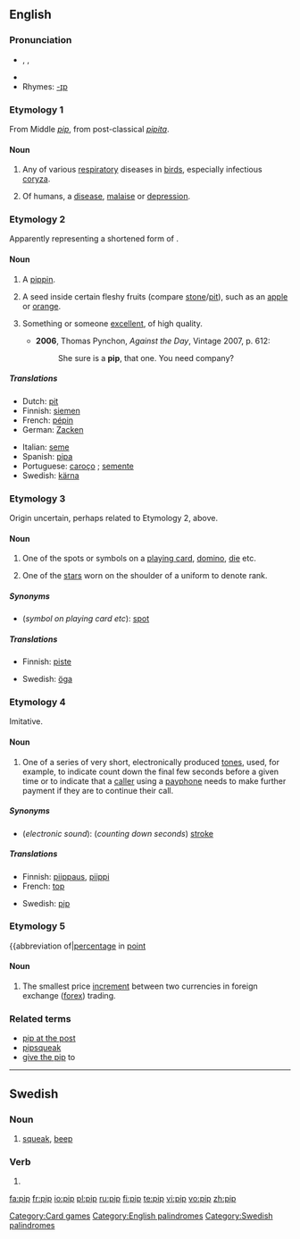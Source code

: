 {{wikipedia|pip}}
{{see|Pip}}
==English==

===Pronunciation===
* {{enPR|pĭp}}, {{IPA|/pɪp/}}, {{SAMPA|/pIp/}}
* {{audio|en-us-pip.ogg|Audio (US)}}
* Rhymes: [[Rhymes:English:-ɪp|-ɪp]]

===Etymology 1===
From Middle {{D.}} ''[[#Dutch|pip]]'', from post-classical {{L.}} ''[[pipita]]''.

====Noun====
{{en-noun}}

# Any of various [[respiratory]] diseases in [[birds]], especially infectious [[coryza]].
# {{jocular}} Of humans, a [[disease]], [[malaise]] or [[depression]].

===Etymology 2===
Apparently representing a shortened form of {{term|pippin}}.

====Noun====
{{en-noun}}

# {{obsolete}} A [[pippin]].
# A seed inside certain fleshy fruits (compare [[stone]]/[[pit]]), such as an [[apple]] or [[orange]].
# {{context|US|colloquial}} Something or someone [[excellent]], of high quality.
#* '''2006''', Thomas Pynchon, ''Against the Day'', Vintage 2007, p. 612:
#*: She sure is a '''pip''', that one.  You need company?

=====Translations=====
{{trans-top|seed}}
* Dutch: [[pit]] {{m}}
* Finnish: [[siemen]]
* French: [[pépin]] {{m}}
* German: [[Zacken]] {{m}}
{{trans-mid}}
* Italian: [[seme#Italian|seme]] {{m}}
* Spanish: [[pipa#Spanish|pipa]] {{f}}
* Portuguese: [[caroço]] {{m}}; [[semente]] {{f}}
* Swedish: [[kärna]] {{c}}
{{trans-bottom}}

===Etymology 3===
Origin uncertain, perhaps related to Etymology 2, above.

====Noun====
{{en-noun}}

# One of the spots or symbols on a [[playing card]], [[domino]], [[die]] etc.
# {{military}} One of the [[stars]] worn on the shoulder of a uniform to denote rank.

=====Synonyms=====
* (''symbol on playing card etc''): [[spot]]

=====Translations=====
{{trans-top|dot, symbol on domino, die etc.}}
* Finnish: [[piste]]
{{trans-mid}}
* Swedish: [[öga]] {{n}}
{{trans-bottom}}

===Etymology 4===
Imitative.

====Noun====
{{en-noun}}

# One of a series of very short, electronically produced [[tone]]s, used, for example, to indicate count down the final few seconds before a given time or to indicate that a [[caller]] using a [[payphone]] needs to make further payment if they are to continue their call.

=====Synonyms=====
* (''electronic sound''): (''counting down seconds'') [[stroke]]

=====Translations=====
{{trans-top|short electronically produced tone}}
* Finnish: [[piippaus]], [[piippi]]
* French: [[top#French|top]] {{m}}
{{trans-mid}}
* Swedish: [[pip#Swedish|pip]] {{n}}
{{trans-bottom}}

<!--This really belongs under "pip at the post"

====Verb====
{{en-verb|pip|p|ed}}

# ...
#: ''He was '''pipped''' at the post''.
-->
===Etymology 5===
{{abbreviation of|[[percentage]] in [[point]]

====Noun====
{{en-noun}}

# {{context|finance|currency trading}} The smallest price [[increment]] between two currencies in foreign exchange ([[forex]]) trading.


===Related terms===
* [[pip at the post]]
* [[pipsqueak]]
* [[give the pip]] to

[[Category:Card games]]
[[Category:English palindromes]]

----

==Swedish==

===Noun===
{{infl|sv|noun|n}}
{{sv-noun-n-zero}}

# [[squeak]], [[beep]]

===Verb===
{{infl|sv|verb form}}

# {{form of|imperative of|pipa#Swedish|pipa}}

[[Category:Swedish palindromes]]

[[fa:pip]]
[[fr:pip]]
[[io:pip]]
[[pl:pip]]
[[ru:pip]]
[[fi:pip]]
[[te:pip]]
[[vi:pip]]
[[vo:pip]]
[[zh:pip]]